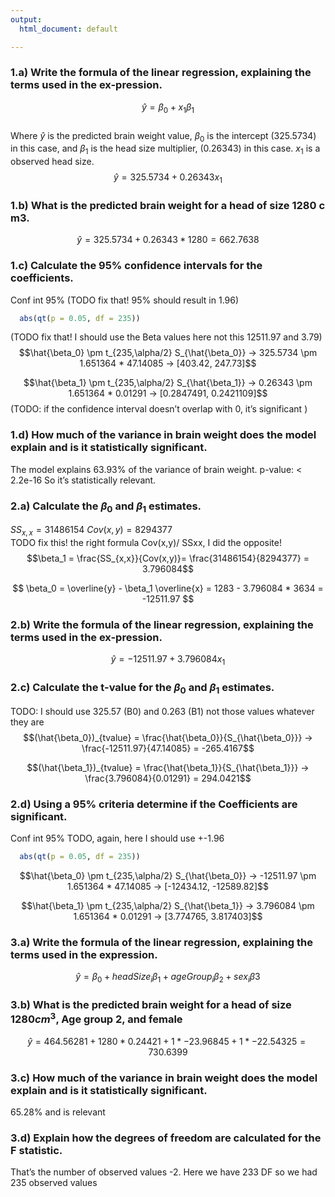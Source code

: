 ```yaml
---
output:
  html_document: default

---
```




### 1.a) Write the formula of the linear regression, explaining the terms used in the ex-pression.
$$\hat{y} = \beta_0 + x_1 \beta_1$$  
Where $\hat{y}$ is the predicted brain weight value, $\beta_0$ is the intercept (325.5734) in this case, and $\beta_1$ is the head size multiplier, (0.26343) in this case. $x_1$ is a observed head size.
$$\hat{y} = 325.5734 + 0.26343x_1 $$ 
  
### 1.b) What is the predicted brain weight for a head of size 1280 c m3.
$$\hat{y} = 325.5734 + 0.26343 * 1280 = 662.7638$$ 
  
### 1.c) Calculate the 95% confidence intervals for the coefficients.

Conf int 95% (TODO fix that! 95% should result in 1.96)
```r
  abs(qt(p = 0.05, df = 235))
```
(TODO fix that! I should use the Beta values here not this 12511.97 and 3.79)
$$\hat{\beta_0} \pm t_{235,\alpha/2} S_{\hat{\beta_0}} ->
  325.5734 \pm 1.651364 * 47.14085 -> [403.42, 247.73]$$

$$\hat{\beta_1} \pm t_{235,\alpha/2} S_{\hat{\beta_1}} ->
  0.26343 \pm 1.651364 * 0.01291 -> [0.2847491, 0.2421109]$$
(TODO: if the confidence interval doesn't overlap with 0, it's significant    )

### 1.d) How much of the variance in brain weight does the model explain and is it statistically significant.  

The model explains 63.93% of the variance of brain weight. p-value: < 2.2e-16 So it's statistically relevant.  

  
    
### 2.a) Calculate the $\beta_0$ and $\beta_1$ estimates.  
$SS_{x,x} =31486154$ $Cov(x,y)=8294377$  
TODO fix this! the right formula Cov(x,y)/ SSxx, I did the opposite!
$$\beta_1 =  \frac{SS_{x,x}}{Cov(x,y)}= \frac{31486154}{8294377} = 3.796084$$
  
$$ \beta_0 = \overline{y} - \beta_1 \overline{x} = 1283 - 3.796084 * 3634 = -12511.97 $$
  
### 2.b)  Write the formula of the linear regression, explaining the terms used in the ex-pression.  
$$\hat{y} = -12511.97 + 3.796084x_1 $$
  
### 2.c) Calculate the t-value for the $\beta_0$ and $\beta_1$ estimates.
TODO: I should use 325.57 (B0) and 0.263 (B1) not those values whatever they are   
$$(\hat{\beta_0})_{tvalue} = \frac{\hat{\beta_0}}{S_{\hat{\beta_0}}} ->
  \frac{-12511.97}{47.14085} = -265.4167$$

$$(\hat{\beta_1})_{tvalue} = \frac{\hat{\beta_1}}{S_{\hat{\beta_1}}} ->
  \frac{3.796084}{0.01291} = 294.0421$$
  
### 2.d) Using a 95% criteria determine if the Coefficients are significant.
Conf int 95%
TODO, again, here I should use +-1.96
```r
  abs(qt(p = 0.05, df = 235))
```
  

$$\hat{\beta_0} \pm t_{235,\alpha/2} S_{\hat{\beta_0}} ->
  -12511.97 \pm 1.651364 * 47.14085 -> [-12434.12, -12589.82]$$
  
  
$$\hat{\beta_1} \pm t_{235,\alpha/2} S_{\hat{\beta_1}} ->
  3.796084 \pm 1.651364 * 0.01291 -> [3.774765, 3.817403]$$
  
  
  
    
### 3.a) Write the formula of the linear regression, explaining the terms used in the expression.  

$$\hat{y} = \beta_0 + headSize_i \beta_1 + ageGroup_i\beta_2 +  sex_i \beta3 $$  
  
### 3.b) What is the predicted brain weight for a head of size $1280cm^3$, Age group 2, and female
$$\hat{y} = 464.56281 + 1280 * 0.24421 + 1 * -23.96845 +  1 * -22.54325 = 730.6399 $$ 
  
  
  
### 3.c) How much of the variance in brain weight does the model explain and is it statistically significant.
65.28% and is relevant 
  
  
### 3.d) Explain how the degrees of freedom are calculated for the F statistic.  
That's the number of observed values -2. Here we have 233 DF so we had 235 observed values


